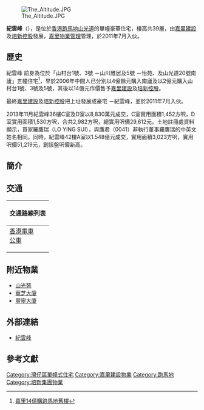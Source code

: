 {{Infobox_housinghk 
| name = 紀雲峰<br/>The Altitude
| logo= 
| photo = The Altitude (facade and better contrast).jpg 
| phototitle = 
| address= [[香港|香港]][[跑馬地|跑馬地]][[山光道|山光道]]20號
| lot= 
| developer= [[嘉里建設|嘉里建設]]<br/>[[培新控股|培新控股]]
| manager= 
| use = 住宅
| blocknumber = 1
| floor_area = 
| floornumber = 39
| yearofcompletion = 2011年7月
| former = 南廬、山村台1號、山川雅居、怡苑
| facilities = 會所、停車場
| website = [http://www.thealtitude.com.hk/ 紀雲峰]
}}
[[File:The_Altitude.JPG|thumb]]

'''紀雲峰'''（{{lang-en|'''The Altitude'''}}），是位於[[香港|香港]][[跑馬地|跑馬地]][[山光道|山光道]]的單幢豪華住宅，樓高共39層，由[[嘉里建設|嘉里建設]]及[[培新控股|培新控股]]發展，[[嘉里物業管理|嘉里物業管理]]管理，於2011年7月入伙。

== 歷史 ==
紀雲峰 前身為位於「山村台1號、3號 －山川雅居及5號 －怡苑、及山光道20號南廬」五幢住宅<ref>[http://www.singtao.com/archive/fullstory.asp?andor=or&year1=2006&month1=6&day1=14&year2=2006&month2=6&day2=14&category=all&id=20060614h01&keyword1=&keyword2= 嘉里14億購跑馬地舊樓]</ref>，早於2006年中間人已分別以4億餘元購入南廬及以2億元購入山村台1號、3號及5號，其後以14億元作價售予[[嘉里建設|嘉里建設]]及[[培新控股|培新控股]]。

最終[[嘉里建設|嘉里建設]]及[[培新控股|培新控股]]把上址發展成豪宅 －紀雲峰，並於2011年7月入伙。


2013年11月紀雲峰36樓C室及D室以8,830萬元成交，C室實用面積1,452方呎，D室實用面積1,530方呎，合共2,982方呎，總實用呎價29,612元。土地註冊處資料顯示，買家羅鷹瑞（LO YING SUI），與鷹君（0041）非執行董事羅鷹瑞的中英文姓名相同。同時，紀雲峰42樓A室以1.548億元成交，實用面積3,023方呎，實用呎價51,219元，創該盤呎價新高。

== 簡介 ==

== 交通 ==
{| class="mw-collapsible mw-collapsed wikitable" style="margin: 0 auto; width: auto;" 
! 交通路線列表
|-
|
;[[香港電車|香港電車]]
;[[香港巴士|公車]]
{{港島巴士簡單列表|1|1M|1P|8X|19}}
{{過海隧道巴士簡單列表|117}}
{{港島專線小巴簡單列表|5|30}}
|}

== 附近物業 ==
* [[山光苑|山光苑]]
* [[華芝大廈|華芝大廈]]
* [[豐寧大廈|豐寧大廈]]

== 外部連結 ==
* [http://www.thealtitude.com.hk/ 紀雲峰] {{Wayback|url=http://www.thealtitude.com.hk/ |date=20111228142222 }}

== 參考文獻 ==
<references/>

{{嘉里集團}}
[[Category:灣仔區單幢式住宅|Category:灣仔區單幢式住宅]]
[[Category:嘉里建設物業|Category:嘉里建設物業]]
[[Category:跑馬地|Category:跑馬地]]
[[Category:培新集團物業|Category:培新集團物業]]